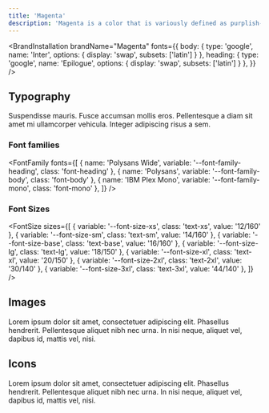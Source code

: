```yaml
---
title: 'Magenta'
description: 'Magenta is a color that is variously defined as purplish-red, reddish-purple, purplish, or mauvish-crimson.'
---
```


<BrandInstallation
  brandName="Magenta"
  fonts={{
    body: { type: 'google', name: 'Inter', options: { display: 'swap', subsets: ['latin'] } },
    heading: { type: 'google', name: 'Epilogue', options: { display: 'swap', subsets: ['latin'] } },
  }}
/>

<BrandColors brandName="Magenta" description="These colors are dope" />

## Typography

Suspendisse mauris. Fusce accumsan mollis eros. Pellentesque a diam sit amet mi ullamcorper vehicula. Integer adipiscing risus a sem.

<BrandTypography brandName="Magenta" />

### Font families

<FontFamily
  fonts={[
    { name: 'Polysans Wide', variable: '--font-family-heading', class: 'font-heading' },
    { name: 'Polysans', variable: '--font-family-body', class: 'font-body' },
    { name: 'IBM Plex Mono', variable: '--font-family-mono', class: 'font-mono' },
  ]}
/>

### Font Sizes

<FontSize
  sizes={[
    { variable: '--font-size-xs', class: 'text-xs', value: '12/160' },
    { variable: '--font-size-sm', class: 'text-sm', value: '14/160' },
    { variable: '--font-size-base', class: 'text-base', value: '16/160' },
    { variable: '--font-size-lg', class: 'text-lg', value: '18/150' },
    { variable: '--font-size-xl', class: 'text-xl', value: '20/150' },
    { variable: '--font-size-2xl', class: 'text-2xl', value: '30/140' },
    { variable: '--font-size-3xl', class: 'text-3xl', value: '44/140' },
  ]}
/>

## Images

Lorem ipsum dolor sit amet, consectetuer adipiscing elit. Phasellus hendrerit. Pellentesque aliquet nibh nec urna. In nisi neque, aliquet vel, dapibus id, mattis vel, nisi.

## Icons

Lorem ipsum dolor sit amet, consectetuer adipiscing elit. Phasellus hendrerit. Pellentesque aliquet nibh nec urna. In nisi neque, aliquet vel, dapibus id, mattis vel, nisi.

<IconsPreview strokeWidth={1.5} />

```

```
